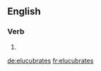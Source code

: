 ==English==

===Verb===
{{head|en}}

# {{en-third-person singular of|elucubrate}}

[[de:elucubrates]]
[[fr:elucubrates]]